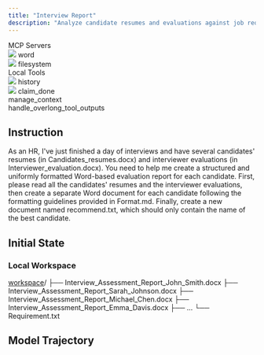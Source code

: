 ```yaml
---
title: "Interview Report"
description: "Analyze candidate resumes and evaluations against job requirements in “Requirement.txt”, then output only the top candidate’s name."
---
```


<Card>
<div className="tools-container">
<div className="mcp-servers-container">
<div className="mcp-servers-title">
MCP Servers
</div>
<div className="mcp-servers-grid">
<div className="mcp-server-item">
<img src="/icons/word.png" style={{height: "20px", width: "20px", margin: 0, padding: 0, display: 'inline-block'}} />
<span className="mcp-server-name">word</span>
</div>
<div className="mcp-server-item">
<img src="/icons/filesystem.png" style={{height: "20px", width: "20px", margin: 0, padding: 0, display: 'inline-block'}} />
<span className="mcp-server-name">filesystem</span>
</div>
</div>
</div>
<div className="local-tools-container">
<div className="mcp-servers-title">
Local Tools
</div>
<div className="local-tools-grid">
<div className="local-tool-item">
<img src="/icons/history.png" style={{height: "20px", width: "20px", margin: 0, padding: 0, display: 'inline-block'}} />
<span className="local-tool-name">history</span>
</div>
<div className="local-tool-item">
<img src="/icons/claim_done.png" style={{height: "20px", width: "20px", margin: 0, padding: 0, display: 'inline-block'}} />
<span className="local-tool-name">claim_done</span>
</div>
<div className="local-tool-item">
<Icon icon="bars-progress" size={20} color="#4286f6" />
<span className="local-tool-name">manage_context</span>
</div>
<div className="local-tool-item">
<Icon icon="filter-list" size={20} color="#4286f6" />
<span className="local-tool-name">handle_overlong_tool_outputs</span>
</div>
</div>
</div>
</div>
</Card>











## Instruction

As an HR, I've just finished a day of interviews and have several candidates' resumes (in Candidates_resumes.docx) and interviewer evaluations (in Interviewer_evaluation.docx). You need to help me create a structured and uniformly formatted Word-based evaluation report for each candidate. 
First, please read all the candidates' resumes and the interviewer evaluations, then create a separate Word document for each candidate following the formatting guidelines provided in Format.md.
Finally, create a new document named recommend.txt, which should only contain the name of the best candidate.

## Initial State

### Local Workspace

<div className="file-tree">
<a href="https://github.com/hkust-nlp/mcpbench_dev/tree/release_v1/tasks/finalpool/interview-report/initial_workspace">workspace</a>/
├── Interview_Assessment_Report_John_Smith.docx
├── Interview_Assessment_Report_Sarah_Johnson.docx
├── Interview_Assessment_Report_Michael_Chen.docx
├── Interview_Assessment_Report_Emma_Davis.docx
├── ...
└── Requirement.txt
</div>


## Model Trajectory
